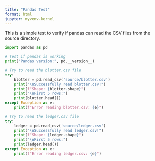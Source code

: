 ```yaml
---
title: "Pandas Test"
format: html
jupyter: myvenv-kernel
---
```


This is a simple test to verify if pandas can read the CSV files from the source directory.

```python
import pandas as pd

# Test if pandas is working
print("Pandas version:", pd.__version__)

# Try to read the blotter.csv file
try:
    blotter = pd.read_csv('source/blotter.csv')
    print("\nSuccessfully read blotter.csv!")
    print(f"Shape: {blotter.shape}")
    print("\nFirst 5 rows:")
    print(blotter.head())
except Exception as e:
    print(f"Error reading blotter.csv: {e}")

# Try to read the ledger.csv file
try:
    ledger = pd.read_csv('source/ledger.csv')
    print("\nSuccessfully read ledger.csv!")
    print(f"Shape: {ledger.shape}")
    print("\nFirst 5 rows:")
    print(ledger.head())
except Exception as e:
    print(f"Error reading ledger.csv: {e}")
``` 